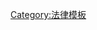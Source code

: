 {{sidebar
| name  = Judicial interpretation
| title = [[司法解釋]]
| titlestyle   = {{law sidebar style|title}}
| headingstyle = {{law sidebar style|heading}}
| bodyclass = hlist

| heading1 = 形式
| content1 = 
* [[司法解釋]]
* [[法律解釋]]

| heading2 = 一般规则
| content2 = 
* {{tsl|en|Plain meaning rule|简明意思规则}}
* {{tsl|en|Mischief rule|不确切文字释义规则}}
* {{tsl|en|Golden rule (law)|黄金规则 (法律)|黄金规则}}

| heading3 = 一般理论
| content3 = 
* [[活的宪法]] / {{tsl|en|living tree doctrine|活树主义|活树}} / {{tsl|en|living instrument doctrine|活的法律文件主义|活的法律文件}}
* [[原典主义]] ({{tsl|en|original meaning|原始意思}})
* {{tsl|en|Original intent|原始目的}}<br />({{tsl|en|legislative intent|立法目的}}、{{tsl|en|legislative history|立法史}})
* {{tsl|en|Strict constructionism|严格构建主义}}
* {{tsl|en|Textualism|文本主义}}
* {{tsl|en|Purposive approach|目的原则}}

}}<noinclude>
[[Category:法律模板]]
</noinclude>